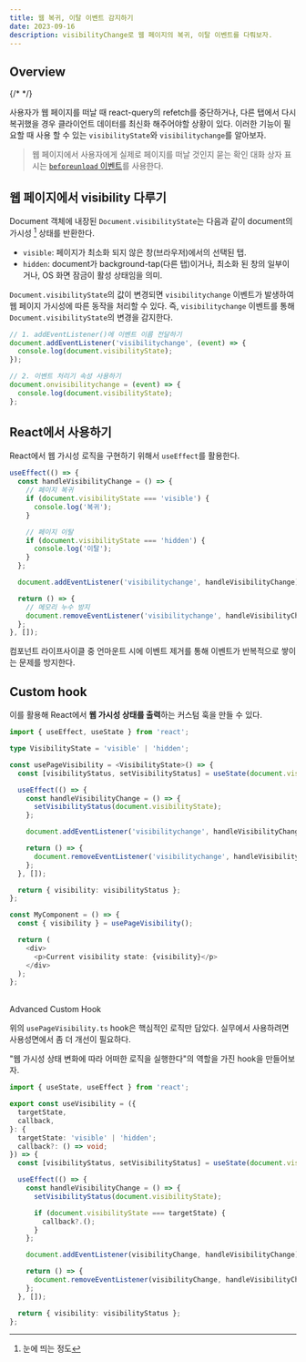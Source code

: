 ```yaml
---
title: 웹 복귀, 이탈 이벤트 감지하기
date: 2023-09-16
description: visibilityChange로 웹 페이지의 복귀, 이탈 이벤트를 다뤄보자.
---
```


## Overview

{/* <TOCInline toc={props.toc} exclude='Overview' toHeading={2} /> */}

사용자가 웹 페이지를 떠날 때 react-query의 refetch를 중단하거나, 다른 탭에서 다시 복귀했을 경우 클라이언트 데이터를 최신화 해주어야할 상황이 있다.
이러한 기능이 필요할 때 사용 할 수 있는 `visibilityState`와 `visibilitychange`를 알아보자.

> 웹 페이지에서 사용자에게 실제로 페이지를 떠날 것인지 묻는 확인 대화 상자 표시는 [`beforeunload` 이벤트](https://developer.mozilla.org/ko/docs/Web/API/Window/beforeunload_event)를 사용한다.

## 웹 페이지에서 visibility 다루기

Document 객체에 내장된 `Document.visibilityState`는 다음과 같이 document의 가시성 [^1] 상태를 반환한다.

[^1]: 눈에 띄는 정도

- `visible`: 페이지가 최소화 되지 않은 창(브라우저)에서의 선택된 탭.
- `hidden`: document가 background-tap(다른 탭)이거나, 최소화 된 창의 일부이거나, OS 화면 잠금이 활성 상태임을 의미.

`Document.visibilityState`의 값이 변경되면 `visibilitychange` 이벤트가 발생하여 웹 페이지 가시성에 따른 동작을 처리할 수 있다.
즉, `visibilitychange` 이벤트를 통해 `Document.visibilityState`의 변경을 감지한다.

```js title="Usages"
// 1. addEventListener()에 이벤트 이름 전달하기
document.addEventListener('visibilitychange', (event) => {
  console.log(document.visibilityState);
});

// 2. 이벤트 처리기 속성 사용하기
document.onvisibilitychange = (event) => {
  console.log(document.visibilityState);
};
```

## React에서 사용하기

React에서 웹 가시성 로직을 구현하기 위해서 `useEffect`를 활용한다.

```ts
useEffect(() => {
  const handleVisibilityChange = () => {
    // 페이지 복귀
    if (document.visibilityState === 'visible') {
      console.log('복귀');
    }

    // 페이지 이탈
    if (document.visibilityState === 'hidden') {
      console.log('이탈');
    }
  };

  document.addEventListener('visibilitychange', handleVisibilityChange);

  return () => {
    // 메모리 누수 방지
    document.removeEventListener('visibilitychange', handleVisibilityChange);
  };
}, []);
```

컴포넌트 라이프사이클 중 언마운트 시에 이벤트 제거를 통해 이벤트가 반복적으로 쌓이는 문제를 방지한다.

## Custom hook

이를 활용해 React에서 **웹 가시성 상태를 출력**하는 커스텀 훅을 만들 수 있다.

```ts title="usePageVisibility.ts"
import { useEffect, useState } from 'react';

type VisibilityState = 'visible' | 'hidden';

const usePageVisibility = <VisibilityState>() => {
  const [visibilityStatus, setVisibilityStatus] = useState(document.visibilityState);

  useEffect(() => {
    const handleVisibilityChange = () => {
      setVisibilityStatus(document.visibilityState);
    };

    document.addEventListener('visibilitychange', handleVisibilityChange);

    return () => {
      document.removeEventListener('visibilitychange', handleVisibilityChange);
    };
  }, []);

  return { visibility: visibilityStatus };
};
```

```ts title="Usage of usePageVisibility.ts"
const MyComponent = () => {
  const { visibility } = usePageVisibility();

  return (
    <div>
      <p>Current visibility state: {visibility}</p>
    </div>
  );
};
```

<br />

<Accordion type="multiple">

<AccordionItem value="advanced">
	<AccordionTrigger>
		Advanced Custom Hook
	</AccordionTrigger>
	<AccordionContent>

위의 `usePageVisibility.ts` hook은 핵심적인 로직만 담았다.
실무에서 사용하려면 사용성면에서 좀 더 개선이 필요하다.

"웹 가시성 상태 변화에 따라 어떠한 로직을 실행한다"의 역할을 가진 hook을 만들어보자.

```ts title="useVisibility.ts"
import { useState, useEffect } from 'react';

export const useVisibility = ({
  targetState,
  callback,
}: {
  targetState: 'visible' | 'hidden';
  callback?: () => void;
}) => {
  const [visibilityStatus, setVisibilityStatus] = useState(document.visibilityState);

  useEffect(() => {
    const handleVisibilityChange = () => {
      setVisibilityStatus(document.visibilityState);

      if (document.visibilityState === targetState) {
        callback?.();
      }
    };

    document.addEventListener(visibilityChange, handleVisibilityChange);

    return () => {
      document.removeEventListener(visibilityChange, handleVisibilityChange);
    };
  }, []);

  return { visibility: visibilityStatus };
};
```

</AccordionContent>
</AccordionItem>

</Accordion>

